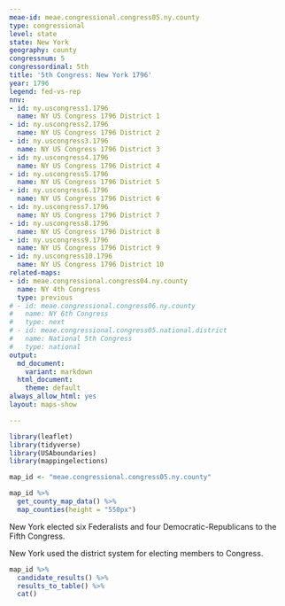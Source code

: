 ```yaml
---
meae-id: meae.congressional.congress05.ny.county
type: congressional
level: state
state: New York
geography: county
congressnum: 5
congressordinal: 5th
title: '5th Congress: New York 1796'
year: 1796
legend: fed-vs-rep
nnv:
- id: ny.uscongress1.1796
  name: NY US Congress 1796 District 1
- id: ny.uscongress2.1796
  name: NY US Congress 1796 District 2
- id: ny.uscongress3.1796
  name: NY US Congress 1796 District 3
- id: ny.uscongress4.1796
  name: NY US Congress 1796 District 4
- id: ny.uscongress5.1796
  name: NY US Congress 1796 District 5
- id: ny.uscongress6.1796
  name: NY US Congress 1796 District 6
- id: ny.uscongress7.1796
  name: NY US Congress 1796 District 7
- id: ny.uscongress8.1796
  name: NY US Congress 1796 District 8
- id: ny.uscongress9.1796
  name: NY US Congress 1796 District 9
- id: ny.uscongress10.1796
  name: NY US Congress 1796 District 10
related-maps:
- id: meae.congressional.congress04.ny.county
  name: NY 4th Congress
  type: previous
# - id: meae.congressional.congress06.ny.county
#   name: NY 6th Congress
#   type: next
# - id: meae.congressional.congress05.national.district
#   name: National 5th Congress
#   type: national
output:
  md_document:
    variant: markdown
  html_document:
    theme: default
always_allow_html: yes
layout: maps-show

---
```


```r
library(leaflet)
library(tidyverse)
library(USAboundaries)
library(mappingelections)

map_id <- "meae.congressional.congress05.ny.county"
```

<div class="map">

```r
map_id %>% 
  get_county_map_data() %>% 
  map_counties(height = "550px")
```

</div>

New York elected six Federalists and four Democratic-Republicans to the Fifth Congress.

New York used the district system for electing members to Congress.

<div class="results-table">

```r
map_id %>%
  candidate_results() %>%
  results_to_table() %>%
  cat()
```

</div>
